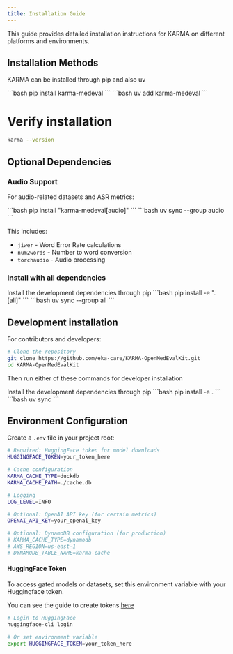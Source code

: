 ```yaml
---
title: Installation Guide
---
```


This guide provides detailed installation instructions for KARMA on different platforms and environments.

## Installation Methods
KARMA can be installed through pip and also uv

<Tabs syncKey="development-method">
  <TabItem label="pip">
      ```bash
      pip install karma-medeval
      ```
  </TabItem>
  <TabItem label="uv">
      ```bash
      uv add karma-medeval
      ```
  </TabItem>
</Tabs>

# Verify installation
```bash
karma --version
```

## Optional Dependencies

### Audio Support

For audio-related datasets and ASR metrics:

<Tabs syncKey="development-method">
  <TabItem label="pip">
      ```bash
      pip install "karma-medeval[audio]"
      ```
  </TabItem>
  <TabItem label="uv">
      ```bash
      uv sync --group audio
      ```
  </TabItem>
</Tabs>

This includes:
- `jiwer` - Word Error Rate calculations
- `num2words` - Number to word conversion
- `torchaudio` - Audio processing


### Install with all dependencies

<Tabs syncKey="development-method">
  <TabItem label="pip">
      Install the development dependencies through pip
      ```bash
      pip install -e ".[all]"
      ```
  </TabItem>
  <TabItem label="uv">
      ```bash
      uv sync --group all
      ```
  </TabItem>
</Tabs>

## Development installation

For contributors and developers:

```bash
# Clone the repository
git clone https://github.com/eka-care/KARMA-OpenMedEvalKit.git
cd KARMA-OpenMedEvalKit
```
Then run either of these commands for developer installation

<Tabs syncKey="development-method">
  <TabItem label="pip">
      Install the development dependencies through pip
      ```bash
      pip install -e .
      ```
  </TabItem>
  <TabItem label="uv">
      ```bash
      uv sync
      ```
  </TabItem>
</Tabs>


## Environment Configuration

Create a `.env` file in your project root:

```bash
# Required: HuggingFace token for model downloads
HUGGINGFACE_TOKEN=your_token_here

# Cache configuration
KARMA_CACHE_TYPE=duckdb
KARMA_CACHE_PATH=./cache.db

# Logging
LOG_LEVEL=INFO

# Optional: OpenAI API key (for certain metrics)
OPENAI_API_KEY=your_openai_key

# Optional: DynamoDB configuration (for production)
# KARMA_CACHE_TYPE=dynamodb
# AWS_REGION=us-east-1
# DYNAMODB_TABLE_NAME=karma-cache
```

#### HuggingFace Token
To access gated models or datasets, set this environment variable with your Huggingface token.

You can see the guide to create tokens [here](https://huggingface.co/docs/hub/en/security-tokens)
```bash
# Login to HuggingFace
huggingface-cli login

# Or set environment variable
export HUGGINGFACE_TOKEN=your_token_here
```
